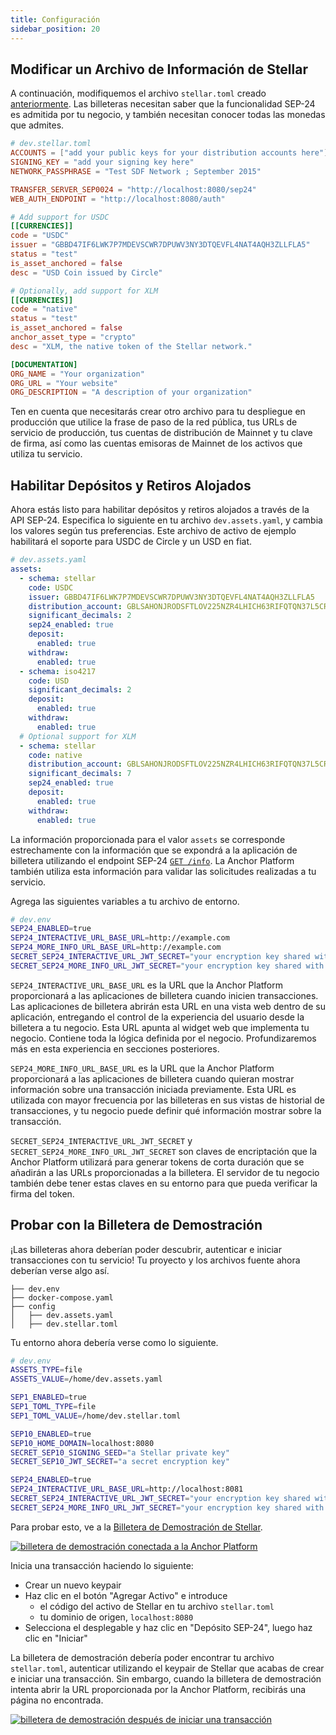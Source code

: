 ```yaml
---
title: Configuración
sidebar_position: 20
---
```



## Modificar un Archivo de Información de Stellar

A continuación, modifiquemos el archivo `stellar.toml` creado [anteriormente][sep1-ap]. Las billeteras necesitan saber que la funcionalidad SEP-24 es admitida por tu negocio, y también necesitan conocer todas las monedas que admites.

<CodeExample>

```toml
# dev.stellar.toml
ACCOUNTS = ["add your public keys for your distribution accounts here"]
SIGNING_KEY = "add your signing key here"
NETWORK_PASSPHRASE = "Test SDF Network ; September 2015"

TRANSFER_SERVER_SEP0024 = "http://localhost:8080/sep24"
WEB_AUTH_ENDPOINT = "http://localhost:8080/auth"

# Add support for USDC
[[CURRENCIES]]
code = "USDC"
issuer = "GBBD47IF6LWK7P7MDEVSCWR7DPUWV3NY3DTQEVFL4NAT4AQH3ZLLFLA5"
status = "test"
is_asset_anchored = false
desc = "USD Coin issued by Circle"

# Optionally, add support for XLM
[[CURRENCIES]]
code = "native"
status = "test"
is_asset_anchored = false
anchor_asset_type = "crypto"
desc = "XLM, the native token of the Stellar network."

[DOCUMENTATION]
ORG_NAME = "Your organization"
ORG_URL = "Your website"
ORG_DESCRIPTION = "A description of your organization"
```

</CodeExample>

Ten en cuenta que necesitarás crear otro archivo para tu despliegue en producción que utilice la frase de paso de la red pública, tus URLs de servicio de producción, tus cuentas de distribución de Mainnet y tu clave de firma, así como las cuentas emisoras de Mainnet de los activos que utiliza tu servicio.

## Habilitar Depósitos y Retiros Alojados

Ahora estás listo para habilitar depósitos y retiros alojados a través de la API SEP-24. Especifica lo siguiente en tu archivo `dev.assets.yaml`, y cambia los valores según tus preferencias. Este archivo de activo de ejemplo habilitará el soporte para USDC de Circle y un USD en fiat.

<CodeExample>

```yaml
# dev.assets.yaml
assets:
  - schema: stellar
    code: USDC
    issuer: GBBD47IF6LWK7P7MDEVSCWR7DPUWV3NY3DTQEVFL4NAT4AQH3ZLLFLA5
    distribution_account: GBLSAHONJRODSFTLOV225NZR4LHICH63RIFQTQN37L5CRTR2IMQ5UEK7
    significant_decimals: 2
    sep24_enabled: true
    deposit:
      enabled: true
    withdraw:
      enabled: true
  - schema: iso4217
    code: USD
    significant_decimals: 2
    deposit:
      enabled: true
    withdraw:
      enabled: true
  # Optional support for XLM
  - schema: stellar
    code: native
    distribution_account: GBLSAHONJRODSFTLOV225NZR4LHICH63RIFQTQN37L5CRTR2IMQ5UEK7
    significant_decimals: 7
    sep24_enabled: true
    deposit:
      enabled: true
    withdraw:
      enabled: true
```

</CodeExample>

La información proporcionada para el valor `assets` se corresponde estrechamente con la información que se expondrá a la aplicación de billetera utilizando el endpoint SEP-24 [`GET /info`][sep24-get-info]. La Anchor Platform también utiliza esta información para validar las solicitudes realizadas a tu servicio.

Agrega las siguientes variables a tu archivo de entorno.

<CodeExample>

```bash
# dev.env
SEP24_ENABLED=true
SEP24_INTERACTIVE_URL_BASE_URL=http://example.com
SEP24_MORE_INFO_URL_BASE_URL=http://example.com
SECRET_SEP24_INTERACTIVE_URL_JWT_SECRET="your encryption key shared with your business server"
SECRET_SEP24_MORE_INFO_URL_JWT_SECRET="your encryption key shared with your business server"
```

</CodeExample>

`SEP24_INTERACTIVE_URL_BASE_URL` es la URL que la Anchor Platform proporcionará a las aplicaciones de billetera cuando inicien transacciones. Las aplicaciones de billetera abrirán esta URL en una vista web dentro de su aplicación, entregando el control de la experiencia del usuario desde la billetera a tu negocio. Esta URL apunta al widget web que implementa tu negocio. Contiene toda la lógica definida por el negocio. Profundizaremos más en esta experiencia en secciones posteriores.

`SEP24_MORE_INFO_URL_BASE_URL` es la URL que la Anchor Platform proporcionará a las aplicaciones de billetera cuando quieran mostrar información sobre una transacción iniciada previamente. Esta URL es utilizada con mayor frecuencia por las billeteras en sus vistas de historial de transacciones, y tu negocio puede definir qué información mostrar sobre la transacción.

`SECRET_SEP24_INTERACTIVE_URL_JWT_SECRET` y `SECRET_SEP24_MORE_INFO_URL_JWT_SECRET` son claves de encriptación que la Anchor Platform utilizará para generar tokens de corta duración que se añadirán a las URLs proporcionadas a la billetera. El servidor de tu negocio también debe tener estas claves en su entorno para que pueda verificar la firma del token.

## Probar con la Billetera de Demostración

¡Las billeteras ahora deberían poder descubrir, autenticar e iniciar transacciones con tu servicio! Tu proyecto y los archivos fuente ahora deberían verse algo así.

<CodeExample>

```
├── dev.env
├── docker-compose.yaml
├── config
│   ├── dev.assets.yaml
│   ├── dev.stellar.toml
```

</CodeExample>

Tu entorno ahora debería verse como lo siguiente.

<CodeExample>

```bash
# dev.env
ASSETS_TYPE=file
ASSETS_VALUE=/home/dev.assets.yaml

SEP1_ENABLED=true
SEP1_TOML_TYPE=file
SEP1_TOML_VALUE=/home/dev.stellar.toml

SEP10_ENABLED=true
SEP10_HOME_DOMAIN=localhost:8080
SECRET_SEP10_SIGNING_SEED="a Stellar private key"
SECRET_SEP10_JWT_SECRET="a secret encryption key"

SEP24_ENABLED=true
SEP24_INTERACTIVE_URL_BASE_URL=http://localhost:8081
SECRET_SEP24_INTERACTIVE_URL_JWT_SECRET="your encryption key shared with your business server"
SECRET_SEP24_MORE_INFO_URL_JWT_SECRET="your encryption key shared with your business server"
```

</CodeExample>

Para probar esto, ve a la [Billetera de Demostración de Stellar][stellar-demo-wallet].

[![billetera de demostración conectada a la Anchor Platform](../../assets/anchor-platform-sep24-demo-wallet.png)](../../assets/anchor-platform-sep24-demo-wallet.png)

Inicia una transacción haciendo lo siguiente:

- Crear un nuevo keypair
- Haz clic en el botón "Agregar Activo" e introduce
  - el código del activo de Stellar en tu archivo `stellar.toml`
  - tu dominio de origen, `localhost:8080`
- Selecciona el desplegable y haz clic en "Depósito SEP-24", luego haz clic en "Iniciar"

La billetera de demostración debería poder encontrar tu archivo `stellar.toml`, autenticar utilizando el keypair de Stellar que acabas de crear e iniciar una transacción. Sin embargo, cuando la billetera de demostración intenta abrir la URL proporcionada por la Anchor Platform, recibirás una página no encontrada.

[![billetera de demostración después de iniciar una transacción](../../assets/anchor-platform-sep24-demo-wallet-widget.png)](../../assets/anchor-platform-sep24-demo-wallet-widget.png)

[sep-1]: https://github.com/stellar/stellar-protocol/blob/master/ecosystem/sep-0001.md
[sep-9]: https://github.com/stellar/stellar-protocol/blob/master/ecosystem/sep-0009.md
[sep-24]: https://github.com/stellar/stellar-protocol/blob/master/ecosystem/sep-0024.md
[sep-38]: https://github.com/stellar/stellar-protocol/blob/master/ecosystem/sep-0038.md
[sep24-get-info]: https://github.com/stellar/stellar-protocol/blob/master/ecosystem/sep-0024.md#info
[anchor-platform-image]: https://hub.docker.com/r/stellar/anchor-platform
[docker-compose]: https://docs.docker.com/compose/
[minikube]: https://minikube.sigs.k8s.io/docs/
[kubernetes]: https://kubernetes.io/
[nginx]: https://www.nginx.com/
[ap-default-values]: https://github.com/stellar/java-stellar-anchor-sdk/blob/develop/platform/src/main/resources/config/anchor-config-default-values.yaml
[stellar-demo-wallet]: https://demo-wallet.stellar.org
[stellar-lab]: https://lab.stellar.org/
[postgresql]: https://www.postgresql.org/
[aurora-postgresql]: https://docs.aws.amazon.com/AmazonRDS/latest/AuroraUserGuide/Aurora.AuroraPostgreSQL.html
[h2]: https://www.h2database.com/html/main.html
[sqlite]: https://www.sqlite.org/index.html
[flyway]: https://documentation.red-gate.com/fd/welcome-to-flyway-184127914.html
[sep-24-ref-ui]: https://github.com/stellar/sep24-reference-ui
[sep-24-ref]: https://github.com/stellar/java-stellar-anchor-sdk/tree/develop/kotlin-reference-server
[sep1-ap]: ../sep1/README.mdx
